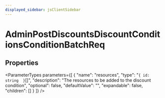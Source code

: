 ```yaml
---
displayed_sidebar: jsClientSidebar
---
```



# AdminPostDiscountsDiscountConditionsConditionBatchReq

## Properties

<ParameterTypes parameters={[
  {
    "name": "resources",
    "type": "``{ id: string  }``[]",
    "description": "The resources to be added to the discount condition",
    "optional": false,
    "defaultValue": "",
    "expandable": false,
    "children": []
  }
]} />
